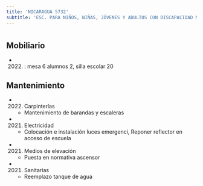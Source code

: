 ```yaml
---
title: 'NICARAGUA 5732'
subtitle: 'ESC. PARA NIÑOS, NIÑAS, JÓVENES Y ADULTOS CON DISCAPACIDAD MENTAL Y FORMACIÓN INTEGRAL N° 04 DR. RAFAEL  ARCONE'
---
```


#


## Mobiliario

*  (2022) : mesa 6 alumnos 2, silla escolar 20 





## Mantenimiento

*  (2022) Carpinterías 
    + Mantenimiento de barandas y escaleras

*  (2021) Electricidad 
    + Colocación e instalación luces emergenci, Reponer reflector en acceso de escuela

*  (2021) Medios de elevación 
    + Puesta en normativa ascensor

*  (2021) Sanitarias 
    + Reemplazo tanque de agua



